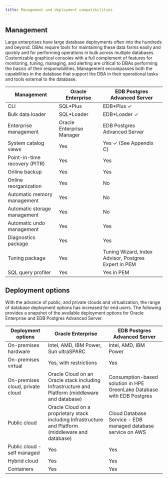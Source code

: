 ```yaml
---
title: Management and deployment compatibilities
---
```


## Management 

Large enterprises have large database deployments often into the hundreds and beyond. DBAs require tools for maintaining these data farms easily and quickly and for performing operations in bulk across multiple databases. Customizable graphical consoles with a full complement of features for monitoring, tuning, managing, and alerting are critical to DBAs performing the basics of their responsibilities. Management encompasses both the capabilities in the database that support the DBA in their operational tasks and tools external to the database.
 
| Management                     | Oracle Enterprise | EDB Postgres Advanced Server      |
|--------------------------------|-------------------|-----------------------------------|
| CLI                            | SQL\*Plus         | EDB\*Plus ✓                       |
| Bulk data loader               | SQL\*Loader       | EDB\*Loader ✓                     |
| Enterprise management          | Oracle Enterprise Manager | EDB Postgres Advanced Server |
| System catalog views           | Yes               | Yes ✓ (See Appendix C)            |
| Point-in-time recovery (PITR)  | Yes               | Yes                               |
| Online backup                  | Yes               | Yes                               |
| Online reorganization          | Yes               | No                                |
| Automatic memory management    | Yes               | No                                |
| Automatic storage management   | Yes               | No                                |   
| Automatic undo management      | Yes               | Yes                               |
| Diagnostics package            | Yes               | Yes                               |
| Tuning package                 | Yes               | Tuning Wizard, Index Advisor, Postgres Expert in PEM |
| SQL query profiler             | Yes               | Yes in PEM                        |

## Deployment options 

With the advance of public, and private clouds and virtualization, the range of database deployment options has increased for end users. The following provides a snapshot of the available deployment options for Oracle Enterprise and EDB Postgres Advanced Server.

| Deployment options               | Oracle Enterprise               | EDB Postgres Advanced Server |
|----------------------------------|---------------------------------|------------------------------|
| On-premises hardware             | Intel, AMD, IBM Power, Sun ultraSPARC | Intel, AMD, IBM Power  | 
| On-premises virtual              | Yes, with restrictions          | Yes                          |
| On-premises cloud, private cloud | Oracle Cloud on an Oracle stack including Infrastructure and Platform (middleware and database) | Consumption-based solution in HPE GreenLake Database with EDB Postgres  |
| Public cloud                     | Oracle Cloud on a proprietary stack including Infrastructure and Platform (middleware and database) | Cloud Database Service - EDB managed database service on AWS   |
| Public cloud - self managed      | Yes                             | Yes                          |
| Hybrid cloud                     | Yes                             | Yes                          | 
| Containers                       | Yes                             | Yes                          |
